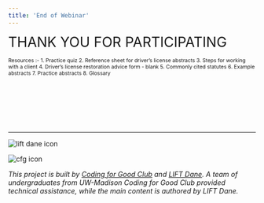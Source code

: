 ```yaml
---
title: 'End of Webinar'
---
```


<span style="font-size:2em;"> THANK YOU FOR PARTICIPATING  </span> 

<span style="font-size:0.75em;"> Resources :- </span> 
<span style="font-size:0.75em;"> 1. Practice quiz  </span> 
<span style="font-size:0.75em;"> 2. Reference sheet for driver’s license abstracts  </span> 
<span style="font-size:0.75em;"> 3. Steps for working with a client  </span> 
<span style="font-size:0.75em;"> 4. Driver’s license restoration advice form - blank  </span> 
<span style="font-size:0.75em;"> 5. Commonly cited statutes  </span> 
<span style="font-size:0.75em;"> 6. Example abstracts  </span> 
<span style="font-size:0.75em;"> 7. Practice abstracts  </span> 
<span style="font-size:0.75em;"> 8. Glossary  </span> 


    

<br />
<br />
<br />
<br />
<br />

***

![lift dane icon](/components/lift_icon.png "LIFT Dane")
<!-- ![x icon](/components/x.png "X") -->
![cfg icon](/components/c4g_icon.png "Coding for Good")

*This project is built by [Coding for Good Club](https://www.coding4good.net) and [LIFT Dane](https://www.liftdane.org). A team of undergraduates from UW-Madison Coding for Good Club provided technical assistance, while the main content is authored by LIFT Dane.*
